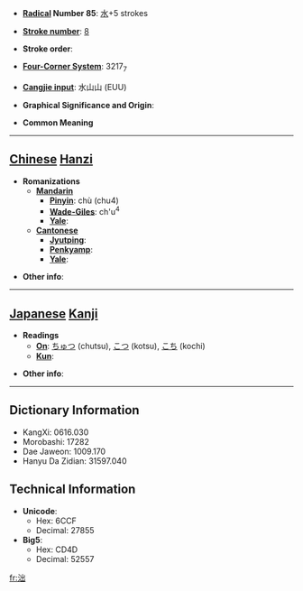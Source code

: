 * '''[[Wiktionary:Chinese radical index| Radical]] Number 85''': [[Wiktionary:Chinese radical index 水|水]]+5 strokes

* '''[[Wiktionary:Chinese total strokes index|Stroke number]]''': [[Wiktionary:Chinese total strokes index 8|8]]

* '''Stroke order''': 

* '''[[Wiktionary:Chinese four corner index|Four-Corner System]]''': 3217<sub>7</sub>

* '''[[Wiktionary:Chinese Cangjie index|Cangjie input]]''': 水山山 (EUU)

* '''Graphical Significance and Origin''': 

* '''Common Meaning'''

----

== [[Chinese]] [[Hanzi]] ==

* '''Romanizations'''
** '''[[Mandarin]]'''
*** '''[[Pinyin]]''': chù (chu4)
*** '''[[Wade-Giles]]''': ch'u<sup>4</sup>
*** '''[[Yale]]''': 
** '''[[Cantonese]]'''
*** '''[[Jyutping]]''':
*** '''[[Penkyamp]]''': 
*** '''[[Yale]]''': 

* '''Other info''': 

----

== [[Japanese]] [[Kanji]] ==

* '''Readings'''
** '''[[On]]''': [[ちゅつ]] (chutsu), [[こつ]] (kotsu), [[こち]] (kochi)
** '''[[Kun]]''': 

* '''Other info''':  

----

== Dictionary Information ==

* KangXi: 0616.030
* Morobashi: 17282
* Dae Jaweon: 1009.170
* Hanyu Da Zidian: 31597.040

== Technical Information ==

* '''Unicode''':
** Hex: 6CCF
** Decimal: 27855
* '''Big5''':
** Hex: CD4D
** Decimal: 52557

[[fr:泏]]